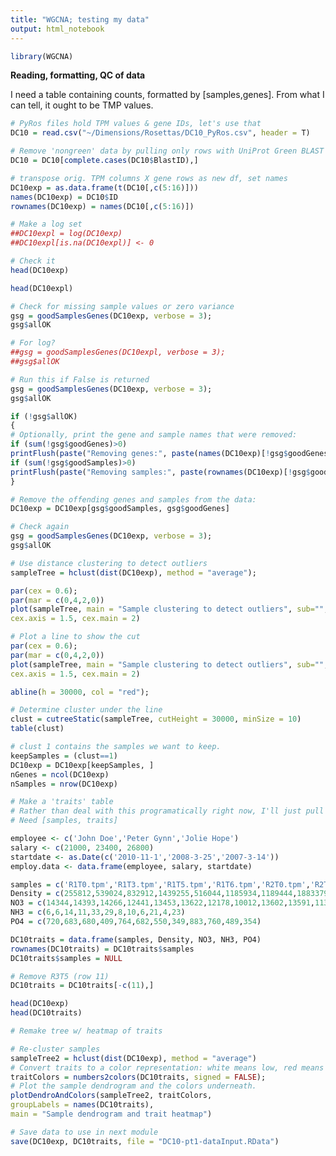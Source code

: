 ```yaml
---
title: "WGCNA; testing my data"
output: html_notebook
---
```


```r
library(WGCNA)
```

**Reading, formatting, QC of data**

I need a table containing counts, formatted by [samples,genes]. From what I can tell, it ought to be TMP values.

```r
# PyRos files hold TPM values & gene IDs, let's use that
DC10 = read.csv("~/Dimensions/Rosettas/DC10_PyRos.csv", header = T)

# Remove 'nongreen' data by pulling only rows with UniProt Green BLAST ID
DC10 = DC10[complete.cases(DC10$BlastID),]

# transpose orig. TPM columns X gene rows as new df, set names 
DC10exp = as.data.frame(t(DC10[,c(5:16)]))
names(DC10exp) = DC10$ID
rownames(DC10exp) = names(DC10[,c(5:16)])

# Make a log set
##DC10expl = log(DC10exp)
##DC10expl[is.na(DC10expl)] <- 0

# Check it
head(DC10exp)

head(DC10expl)
```

```r
# Check for missing sample values or zero variance
gsg = goodSamplesGenes(DC10exp, verbose = 3);
gsg$allOK
```

```r
# For log?
##gsg = goodSamplesGenes(DC10expl, verbose = 3);
##gsg$allOK
```

```r
# Run this if False is returned
gsg = goodSamplesGenes(DC10exp, verbose = 3);
gsg$allOK

if (!gsg$allOK)
{
# Optionally, print the gene and sample names that were removed:
if (sum(!gsg$goodGenes)>0)
printFlush(paste("Removing genes:", paste(names(DC10exp)[!gsg$goodGenes], collapse = ", ")));
if (sum(!gsg$goodSamples)>0)
printFlush(paste("Removing samples:", paste(rownames(DC10exp)[!gsg$goodSamples], collapse = ", ")));
}
```

```r
# Remove the offending genes and samples from the data:
DC10exp = DC10exp[gsg$goodSamples, gsg$goodGenes]

# Check again
gsg = goodSamplesGenes(DC10exp, verbose = 3);
gsg$allOK
```

```r
# Use distance clustering to detect outliers
sampleTree = hclust(dist(DC10exp), method = "average");

par(cex = 0.6);
par(mar = c(0,4,2,0))
plot(sampleTree, main = "Sample clustering to detect outliers", sub="", xlab="", cex.lab = 1.5,
cex.axis = 1.5, cex.main = 2)
```

```r
# Plot a line to show the cut
par(cex = 0.6);
par(mar = c(0,4,2,0))
plot(sampleTree, main = "Sample clustering to detect outliers", sub="", xlab="", cex.lab = 1.5,
cex.axis = 1.5, cex.main = 2)

abline(h = 30000, col = "red");

# Determine cluster under the line
clust = cutreeStatic(sampleTree, cutHeight = 30000, minSize = 10)
table(clust)

# clust 1 contains the samples we want to keep.
keepSamples = (clust==1)
DC10exp = DC10exp[keepSamples, ]
nGenes = ncol(DC10exp)
nSamples = nrow(DC10exp)
```

```r
# Make a 'traits' table
# Rather than deal with this programatically right now, I'll just pull values from DIMENSIONS_CompetitonMaster.xls
# Need [samples, traits]

employee <- c('John Doe','Peter Gynn','Jolie Hope')
salary <- c(21000, 23400, 26800)
startdate <- as.Date(c('2010-11-1','2008-3-25','2007-3-14'))
employ.data <- data.frame(employee, salary, startdate)

samples = c('R1T0.tpm','R1T3.tpm','R1T5.tpm','R1T6.tpm','R2T0.tpm','R2T3.tpm','R2T5.tpm','R2T6.tpm','R3T0.tpm','R3T3.tpm','R3T5.tpm','R3T6.tpm')
Density = c(255812,539024,832912,1439255,516044,1185934,1189444,1883379,309437,1291800,1779681,2039849)
NO3 = c(14344,14393,14266,12441,13453,13622,12178,10012,13602,13591,11359,10159)
NH3 = c(6,6,14,11,33,29,8,10,6,21,4,23)
PO4 = c(720,683,680,409,764,682,550,349,883,760,489,354)

DC10traits = data.frame(samples, Density, NO3, NH3, PO4)
rownames(DC10traits) = DC10traits$samples
DC10traits$samples = NULL

# Remove R3T5 (row 11)
DC10traits = DC10traits[-c(11),]
```

```r
head(DC10exp)
head(DC10traits)
```

```r
# Remake tree w/ heatmap of traits

# Re-cluster samples
sampleTree2 = hclust(dist(DC10exp), method = "average")
# Convert traits to a color representation: white means low, red means high, grey means missing entry
traitColors = numbers2colors(DC10traits, signed = FALSE);
# Plot the sample dendrogram and the colors underneath.
plotDendroAndColors(sampleTree2, traitColors,
groupLabels = names(DC10traits),
main = "Sample dendrogram and trait heatmap")
```

```r
# Save data to use in next module
save(DC10exp, DC10traits, file = "DC10-pt1-dataInput.RData")
```

